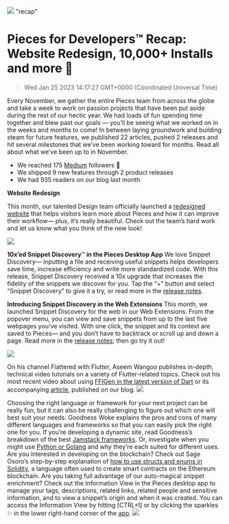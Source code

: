 ![](https://uploads-ssl.webflow.com/6143afec68f555387049efb3/63d139f65e242e8004465143_NovRecap_8f6a719e24d00080ea099057274cd60f_2000.png)
"recap"
# Pieces for Developers™ Recap: Website Redesign, 10,000+ Installs and more 👀
> Wed Jan 25 2023 14:17:27 GMT+0000 (Coordinated Universal Time)

Every November, we gather the entire Pieces team from across the globe and take a week to work on passion projects that have been put aside during the rest of our hectic year. We had loads of fun spending time together and blew past our goals — you’ll be seeing what we worked on in the weeks and months to come!
In between laying groundwork and building steam for future features, we published 22 articles, pushed 2 releases and hit several milestones that we’ve been working toward for months. Read all about what we’ve been up to in November.

- We reached 175 <a href="https://pieces.medium.com/" target="_blank" rel="noopener noreferrer">Medium</a> followers 📰
- We shipped 9 new features through 2 product releases
- We had 935 readers on our blog last month

<strong>Website Redesign</strong>

This month, our talented Design team officially launched a <a href="https://code.pieces.app/" target="_blank" rel="noopener noreferrer">redesigned website</a> that helps visitors learn more about Pieces and how it can improve their workflow— plus, it’s really beautiful. Check out the team’s hard work and let us know what you think of the new look!

![](387049efb3/638e63498eeabbca26e86f74_ezgif_com-gif-maker_64f4e188f8e85738ffb69babba551744.gif)

<strong>10x’ed Snippet Discovery</strong>™<strong> in the Pieces Desktop App</strong>
We love Snippet Discovery— inputting a file and receiving useful snippets helps developers save time, increase efficiency and write more standardized code. With this release, Snippet Discovery received a 10x upgrade that increases the fidelity of the snippets we discover for you. Tap the “+” button and select “Snippet Discovery” to give it a try, or read more in the <a href="https://code.pieces.app/updates/pieces-desktop-app-194-pieces-os-300-10xd-snippet-discovery-ui-improvements-and-more" target="_blank" rel="noopener noreferrer">release notes</a>.

<strong>Introducing Snippet Discovery in the Web Extensions</strong>
This month, we launched Snippet Discovery for the web in our Web Extensions. From the popover menu, you can view and save snippets from up to the last five webpages you’ve visited. With one click, the snippet and its context are saved to Pieces— and you don’t have to backtrack or scroll up and down a page. Read more in the <a href="https://code.pieces.app/updates/pieces-chrome-extension-250-biggest-update-of-2022-you-dont-want-to-miss-this" target="_blank" rel="noopener noreferrer">release notes</a>; then go try it out!

![](387049efb3/638e63498eeabb1c3ae86f7a_Untitled_d0bf34104ed1b22d0b72ec5095408d35_800.png)

On his channel Flattered with Flutter, Aseem Wangoo publishes in-depth, technical video tutorials on a variety of Flutter-related topics. Check out his most recent video about using <a href="https://www.youtube.com/watch?v=VIbBuPl5oxA&amp;t=1s" target="_blank" rel="noopener noreferrer">FFIGen in the latest version of Dart</a> or its accompanying <a href="https://code.pieces.app/blog/using-ffigen-in-dart-218" target="_blank" rel="noopener noreferrer">article</a>, published on our blog.
![](387049efb3/638e63498eeabbc3dde86f73_image191_9e535c6270bb229e099871a76af07b83_800.png)

Choosing the right language or framework for your next project can be really fun, but it can also be really challenging to figure out which one will best suit your needs. Goodness Woke explains the pros and cons of many different languages and frameworks so that you can easily pick the right one for you. If you’re developing a dynamic site, read Goodness’s breakdown of the best <a href="https://code.pieces.app/blog/best-jamstack-frameworks-for-developing-static-and-dynamic-sites" target="_blank" rel="noopener noreferrer">Jamstack frameworks</a>. Or, investigate when you might use <a href="https://code.pieces.app/blog/python-vs-golang" target="_blank" rel="noopener noreferrer">Python or Golang</a> and why they’re each suited for different uses.
Are you interested in developing on the blockchain? Check out Sage Osoro’s step-by-step explanation of <a href="https://code.pieces.app/blog/understanding-structs-and-enums-in-solidity" target="_blank" rel="noopener noreferrer">how to use structs and enums in Solidity</a>, a language often used to create smart contracts on the Ethereum blockchain.
Are you taking full advantage of our auto-magical snippet enrichment? Check out the Information View in the Pieces desktop app to manage your tags, descriptions, related links, related people and sensitive information, and to view a snippet’s origin and when it was created.
You can access the Information View by hitting [CTRL+I] or by clicking the sparkles ✨ in the lower right-hand corner of the <a href="https://code.pieces.app/desktop/features" target="_blank" rel="noopener noreferrer">app</a>.
![](387049efb3/638e63498eeabb22bfe86f7c_Group1489_b031c4ee2aada2b60e5a6d31e71eeb3d_800.png)
